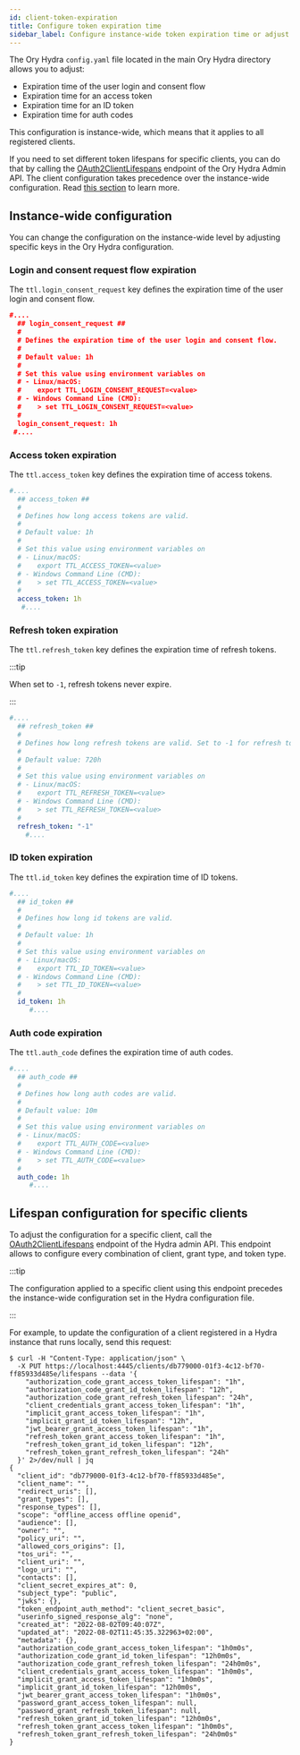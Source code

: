 ```yaml
---
id: client-token-expiration
title: Configure token expiration time
sidebar_label: Configure instance-wide token expiration time or adjust it for individual OAuth2 clients
---
```


The Ory Hydra `config.yaml` file located in the main Ory Hydra directory allows you to adjust:

- Expiration time of the user login and consent flow
- Expiration time for an access token
- Expiration time for an ID token
- Expiration time for auth codes

This configuration is instance-wide, which means that it applies to all registered clients.

If you need to set different token lifespans for specific clients, you can do that by calling the
[OAuth2ClientLifespans](../reference/api#operation/UpdateOAuth2ClientLifespans) endpoint of the Ory Hydra Admin API. The client
configuration takes precedence over the instance-wide configuration. Read [this section](#client-token-lifespan-configuration) to
learn more.

## Instance-wide configuration

You can change the configuration on the instance-wide level by adjusting specific keys in the Ory Hydra configuration.

### Login and consent request flow expiration

The `ttl.login_consent_request` key defines the expiration time of the user login and consent flow.

```json title="path/to/hydra/config.yaml"
#....
  ## login_consent_request ##
  #
  # Defines the expiration time of the user login and consent flow.
  #
  # Default value: 1h
  #
  # Set this value using environment variables on
  # - Linux/macOS:
  #    export TTL_LOGIN_CONSENT_REQUEST=<value>
  # - Windows Command Line (CMD):
  #    > set TTL_LOGIN_CONSENT_REQUEST=<value>
  #
  login_consent_request: 1h
 #....
```

### Access token expiration

The `ttl.access_token` key defines the expiration time of access tokens.

```yaml title="path/to/hydra/config.yaml"
#....
  ## access_token ##
  #
  # Defines how long access tokens are valid.
  #
  # Default value: 1h
  #
  # Set this value using environment variables on
  # - Linux/macOS:
  #    export TTL_ACCESS_TOKEN=<value>
  # - Windows Command Line (CMD):
  #    > set TTL_ACCESS_TOKEN=<value>
  #
  access_token: 1h
   #....
```

### Refresh token expiration

The `ttl.refresh_token` key defines the expiration time of refresh tokens.

:::tip

When set to `-1`, refresh tokens never expire.

:::

```yaml title="path/to/hydra/config.yaml"
#....
  ## refresh_token ##
  #
  # Defines how long refresh tokens are valid. Set to -1 for refresh tokens to never expire.
  #
  # Default value: 720h
  #
  # Set this value using environment variables on
  # - Linux/macOS:
  #    export TTL_REFRESH_TOKEN=<value>
  # - Windows Command Line (CMD):
  #    > set TTL_REFRESH_TOKEN=<value>
  #
  refresh_token: "-1"
    #....
```

### ID token expiration

The `ttl.id_token` key defines the expiration time of ID tokens.

```yaml title="path/to/hydra/config.yaml"
#....
  ## id_token ##
  #
  # Defines how long id tokens are valid.
  #
  # Default value: 1h
  #
  # Set this value using environment variables on
  # - Linux/macOS:
  #    export TTL_ID_TOKEN=<value>
  # - Windows Command Line (CMD):
  #    > set TTL_ID_TOKEN=<value>
  #
  id_token: 1h
     #....
```

### Auth code expiration

The `ttl.auth_code` defines the expiration time of auth codes.

```yaml title="path/to/hydra/config.yaml"
#....
  ## auth_code ##
  #
  # Defines how long auth codes are valid.
  #
  # Default value: 10m
  #
  # Set this value using environment variables on
  # - Linux/macOS:
  #    export TTL_AUTH_CODE=<value>
  # - Windows Command Line (CMD):
  #    > set TTL_AUTH_CODE=<value>
  #
  auth_code: 1h
     #....
```

## Lifespan configuration for specific clients

To adjust the configuration for a specific client, call the
[OAuth2ClientLifespans](../reference/api#operation/UpdateOAuth2ClientLifespans) endpoint of the Hydra admin API. This endpoint
allows to configure every combination of client, grant type, and token type.

:::tip

The configuration applied to a specific client using this endpoint precedes the instance-wide configuration set in the Hydra
configuration file.

:::

For example, to update the configuration of a client registered in a Hydra instance that runs locally, send this request:

```shell
$ curl -H "Content-Type: application/json" \
  -X PUT https://localhost:4445/clients/db779000-01f3-4c12-bf70-ff85933d485e/lifespans --data '{
    "authorization_code_grant_access_token_lifespan": "1h",
    "authorization_code_grant_id_token_lifespan": "12h",
    "authorization_code_grant_refresh_token_lifespan": "24h",
    "client_credentials_grant_access_token_lifespan": "1h",
    "implicit_grant_access_token_lifespan": "1h",
    "implicit_grant_id_token_lifespan": "12h",
    "jwt_bearer_grant_access_token_lifespan": "1h",
    "refresh_token_grant_access_token_lifespan": "1h",
    "refresh_token_grant_id_token_lifespan": "12h",
    "refresh_token_grant_refresh_token_lifespan": "24h"
  }' 2>/dev/null | jq
{
  "client_id": "db779000-01f3-4c12-bf70-ff85933d485e",
  "client_name": "",
  "redirect_uris": [],
  "grant_types": [],
  "response_types": [],
  "scope": "offline_access offline openid",
  "audience": [],
  "owner": "",
  "policy_uri": "",
  "allowed_cors_origins": [],
  "tos_uri": "",
  "client_uri": "",
  "logo_uri": "",
  "contacts": [],
  "client_secret_expires_at": 0,
  "subject_type": "public",
  "jwks": {},
  "token_endpoint_auth_method": "client_secret_basic",
  "userinfo_signed_response_alg": "none",
  "created_at": "2022-08-02T09:40:07Z",
  "updated_at": "2022-08-02T11:45:35.322963+02:00",
  "metadata": {},
  "authorization_code_grant_access_token_lifespan": "1h0m0s",
  "authorization_code_grant_id_token_lifespan": "12h0m0s",
  "authorization_code_grant_refresh_token_lifespan": "24h0m0s",
  "client_credentials_grant_access_token_lifespan": "1h0m0s",
  "implicit_grant_access_token_lifespan": "1h0m0s",
  "implicit_grant_id_token_lifespan": "12h0m0s",
  "jwt_bearer_grant_access_token_lifespan": "1h0m0s",
  "password_grant_access_token_lifespan": null,
  "password_grant_refresh_token_lifespan": null,
  "refresh_token_grant_id_token_lifespan": "12h0m0s",
  "refresh_token_grant_access_token_lifespan": "1h0m0s",
  "refresh_token_grant_refresh_token_lifespan": "24h0m0s"
}
```
